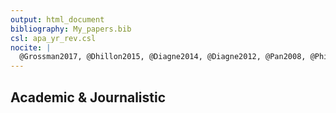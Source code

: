 ```yaml
--- 
output: html_document
bibliography: My_papers.bib
csl: apa_yr_rev.csl
nocite: | 
  @Grossman2017, @Dhillon2015, @Diagne2014, @Diagne2012, @Pan2008, @Phillips2016
---
```


## Academic & Journalistic
